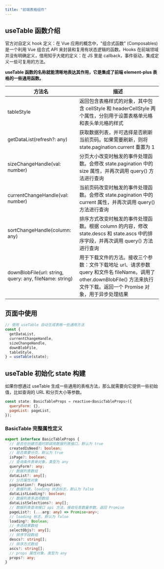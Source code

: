 ```yaml
---
title: "前端表格组件"
---
```


## useTable 函数介绍

<Note>
官方对自定义 hook 定义：在 Vue 应用的概念中，"组合式函数" (Composables) 是一个利用 Vue 组合式 API 来封装和复用有状态逻辑的函数。Hooks 在前端领域并没有明确定义，借用知乎大佬的定义：在 JS 里是 callback，事件驱动，集成定义一些可复用的方法。
</Note>

**useTable 函数的名称就能清晰地表达其作用，它是集成了前端 element-plus 表格的一些通用函数。**

| 方法名 | 描述 |
| --- | --- |
| tableStyle | 返回包含表格样式的对象，其中包含 cellStyle 和 headerCellStyle 两个属性，分别用于设置表格单元格和表头单元格的样式 |
| getDataList(refresh?: any) | 获取数据列表，并可选择是否刷新当前页码。如果需要刷新，则将 state.pagination.current 重置为 1 |
| sizeChangeHandle(val: number) | 分页大小改变时触发的事件处理函数。会修改 state.pagination 中的 size 属性，并再次调用 query() 方法进行查询 |
| currentChangeHandle(val: number) | 当前页码改变时触发的事件处理函数。会修改 state.pagination 中的 current 属性，并再次调用 query() 方法进行查询 |
| sortChangeHandle(column: any) | 排序方式改变时触发的事件处理函数。根据 column 的内容，修改 state.descs 和 state.ascs 中的排序字段，并再次调用 query() 方法进行查询 |
| downBlobFile(url: string, query: any, fileName: string) | 用于下载文件的方法。接收三个参数：文件下载地址 url、请求参数 query 和文件名 fileName。调用了 other.downBlobFile() 方法来执行文件下载。返回一个 Promise 对象，用于异步处理结果 |

## 页面中使用

```javascript
// 使用 useTable 自动生成表格一些通用方法
const {
  getDataList,
  currentChangeHandle,
  sizeChangeHandle,
  downBlobFile,
  tableStyle,
} = useTable(state);
```

## useTable 初始化 state 构建

<Note>
如果你想通过 useTable 生成一些通用的表格方法，那么就需要向它提供一些初始值，比如查询的 URL 和分页大小等参数。
</Note>

```javascript
const state: BasicTableProps = reactive<BasicTableProps>({
  queryForm: {},
  pageList: pageList,
});
```

### BasicTable 完整属性定义

```typescript
export interface BasicTableProps {
  // 是否在创建页面时即调用数据列表接口，默认为 true
  createdIsNeed?: boolean;
  // 是否需要分页，默认为 true
  isPage?: boolean;
  // 查询条件表单对象，类型为 any
  queryForm?: any;
  // 数据列表数组
  dataList?: any[];
  // 分页属性对象
  pagination?: Pagination;
  // 数据列表，loading 状态标志，默认为 false
  dataListLoading?: boolean;
  // 数据列表多选项数组
  dataListSelections?: any[];
  // 数据列表查询接口 api 方法，接收任意数量参数，返回 Promise
  pageList?: (...arg: any) => Promise<any>;
  // loading 标志，默认为 false
  loading?: Boolean;
  // 多选结果数组
  selectObjs?: any[];
  // 排序字段数组
  descs?: string[];
  // 排序方式数组
  ascs?: string[];
  // props 属性对象，类型为 any
  props?: any;
}
```
